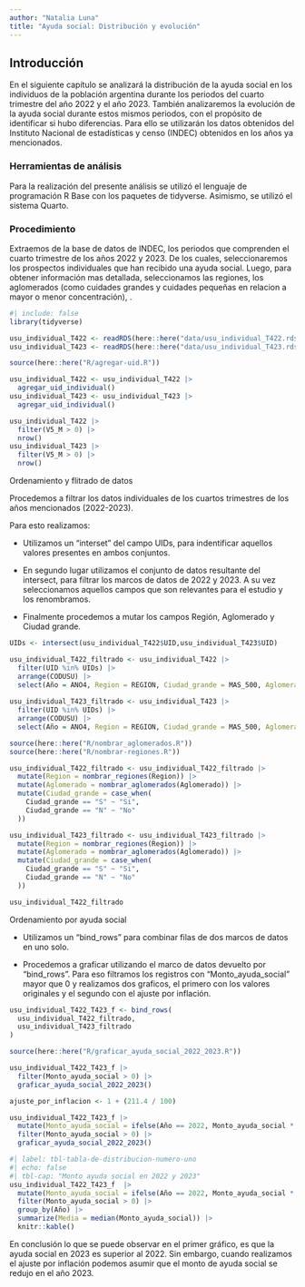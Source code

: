 ```yaml
---
author: "Natalia Luna"
title: "Ayuda social: Distribución y evolución"
---
```


## Introducción

En el siguiente capítulo se analizará la distribución de la ayuda social en los individuos de la población argentina durante los periodos del cuarto trimestre del año 2022 y el año 2023. También analizaremos la evolución de la ayuda social durante estos mismos periodos, con el propósito de identificar si hubo diferencias. Para ello se utilizarán los datos obtenidos del Instituto Nacional de estadísticas y censo (INDEC) obtenidos en los años ya mencionados.

### Herramientas de análisis

Para la realización del presente análisis se utilizó el lenguaje de programación R Base con los paquetes de tidyverse. Asimismo, se utilizó el sistema Quarto.

### Procedimiento

Extraemos de la base de datos de INDEC, los periodos que comprenden el cuarto trimestre de los años 2022 y 2023. De los cuales, seleccionaremos los prospectos individuales que han recibido una ayuda social. Luego, para obtener información mas detallada, seleccionamos las regiones, los aglomerados (como cuidades grandes y cuidades pequeñas en relacion a mayor o menor concentración), .

```r
#| include: false
library(tidyverse)
```

```r

usu_individual_T422 <- readRDS(here::here("data/usu_individual_T422.rds"))
usu_individual_T423 <- readRDS(here::here("data/usu_individual_T423.rds"))
```

```r
source(here::here("R/agregar-uid.R"))

usu_individual_T422 <- usu_individual_T422 |>
  agregar_uid_individual()
usu_individual_T423 <- usu_individual_T423 |>
  agregar_uid_individual()

```

```r
usu_individual_T422 |> 
  filter(V5_M > 0) |> 
  nrow()
usu_individual_T423 |> 
  filter(V5_M > 0) |> 
  nrow()
```

Ordenamiento y flitrado de datos

Procedemos a filtrar los datos individuales de los cuartos trimestres de los años mencionados (2022-2023).

Para esto realizamos:

-   Utilizamos un "interset" del campo UIDs, para indentificar aquellos valores presentes en ambos conjuntos.

-   En segundo lugar utilizamos el conjunto de datos resultante del intersect, para filtrar los marcos de datos de 2022 y 2023. A su vez seleccionamos aquellos campos que son relevantes para el estudio y los renombramos.

-   Finalmente procedemos a mutar los campos Región, Aglomerado y Ciudad grande.

```r
UIDs <- intersect(usu_individual_T422$UID,usu_individual_T423$UID)

usu_individual_T422_filtrado <- usu_individual_T422 |>
  filter(UID %in% UIDs) |> 
  arrange(CODUSU) |> 
  select(Año = ANO4, Region = REGION, Ciudad_grande = MAS_500, Aglomerado = AGLOMERADO, Sexo = CH04, Monto_ayuda_social = V5_M)
  
usu_individual_T423_filtrado <- usu_individual_T423 |>
  filter(UID %in% UIDs) |> 
  arrange(CODUSU) |> 
  select(Año = ANO4, Region = REGION, Ciudad_grande = MAS_500, Aglomerado = AGLOMERADO, Sexo = CH04, Monto_ayuda_social = V5_M)
```

```r
source(here::here("R/nombrar_aglomerados.R"))
source(here::here("R/nombrar-regiones.R"))

usu_individual_T422_filtrado <- usu_individual_T422_filtrado |> 
  mutate(Region = nombrar_regiones(Region)) |>
  mutate(Aglomerado = nombrar_aglomerados(Aglomerado)) |>
  mutate(Ciudad_grande = case_when(
    Ciudad_grande == "S" ~ "Si",
    Ciudad_grande == "N" ~ "No"
  ))

usu_individual_T423_filtrado <- usu_individual_T423_filtrado |> 
  mutate(Region = nombrar_regiones(Region)) |>
  mutate(Aglomerado = nombrar_aglomerados(Aglomerado)) |>
  mutate(Ciudad_grande = case_when(
    Ciudad_grande == "S" ~ "Si",
    Ciudad_grande == "N" ~ "No"
  ))

usu_individual_T422_filtrado
```

Ordenamiento por ayuda social

-   Utilizamos un "bind_rows" para combinar filas de dos marcos de datos en uno solo.

-   Procedemos a graficar utilizando el marco de datos devuelto por "bind_rows". Para eso filtramos los registros con "Monto_ayuda_social" mayor que 0 y realizamos dos graficos, el primero con los valores originales y el segundo con el ajuste por inflación.

```r
usu_individual_T422_T423_f <- bind_rows(
  usu_individual_T422_filtrado,
  usu_individual_T423_filtrado 
)
```

```r
source(here::here("R/graficar_ayuda_social_2022_2023.R"))

usu_individual_T422_T423_f |> 
  filter(Monto_ayuda_social > 0) |> 
  graficar_ayuda_social_2022_2023()

```

```r
ajuste_por_inflacion <- 1 + (211.4 / 100)

usu_individual_T422_T423_f |> 
  mutate(Monto_ayuda_social = ifelse(Año == 2022, Monto_ayuda_social * ajuste_por_inflacion, Monto_ayuda_social)) |> 
  filter(Monto_ayuda_social > 0) |> 
  graficar_ayuda_social_2022_2023()
```

```r
#| label: tbl-tabla-de-distribucion-numero-uno
#| echo: false
#| tbl-cap: "Monto ayuda social en 2022 y 2023"
usu_individual_T422_T423_f  |> 
  mutate(Monto_ayuda_social = ifelse(Año == 2022, Monto_ayuda_social * ajuste_por_inflacion, Monto_ayuda_social)) |> 
  filter(Monto_ayuda_social > 0) |> 
  group_by(Año) |> 
  summarize(Media = median(Monto_ayuda_social)) |> 
  knitr::kable()
```

En conclusión lo que se puede observar en el primer gráfico, es que la ayuda social en 2023 es superior al 2022. Sin embargo, cuando realizamos el ajuste por inflación podemos asumir que el monto de ayuda social se redujo en el año 2023.